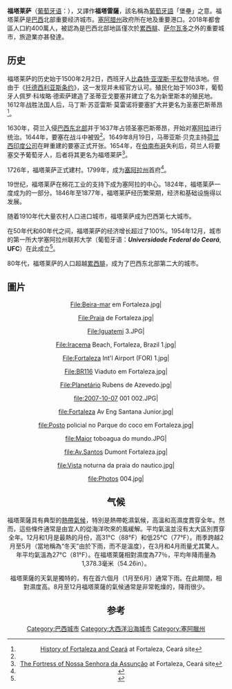 {{noteTA
|G1=地名
}}
{{Infobox settlement
|name        = 福塔莱萨
|native_name = Fortaleza
|settlement_type        = 城市
|official_name          = 福塔莱萨市
|image_skyline          = Praia_do_Mucuripe.jpg
|imagesize              = 250px
|image_caption          = 福塔莱萨的穆库里皮泳滩
|nickname               = ''Fortal''
|motto                  = "Fortitudine"
|image_flag             = Bandeira Fortaleza Ceara Brasil.svg
|image_seal             = Brasao Fortaleza Ceara Brasil.svg
|image_map              = Ceara_Municip_Fortaleza.svg
|mapsize                = 250px
|image_map1             = Brazil State Ceara.svg
|map_caption            = 在[[塞阿臘州|塞阿臘州]]的位置
|coordinates            = {{coord|3|43|6|S|38|32|34|W|region:BR|display=inline,title}}
|subdivision_type       = 國家
|subdivision_type1      = 地區
|subdivision_type2      = 州
|subdivision_name       = {{flag|Brazil}}
|subdivision_name1      = [[巴西东北部|东北部]]
|subdivision_name2      = [[File:Bandeira_do_Ceará.svg|border]] [[塞阿腊州|塞阿腊州]]
|leader_title           = 市长
|leader_name            = 
|established_title      = 成立
|established_date       = 1726年4月13日
| total_type            = 市轄區
| area_total_km2        = 314.93
| area_total_sq_mi =
| area_metro_km2        = 7,440
| elevation_m           = 21
| elevation_ft          = 
| population_total         = 2,643,247
| population_as_of         = 2018年
| population_density_km2   = 8393
| population_metro         = 4,074,730
| population_density_metro_km2 = 548
|population_rank = 全國第5
|timezone               = [[Time_in_Brazil|BST]]
|utc_offset             = -3
|timezone_DST           = 
|utc_offset_DST         = 
|blank_name             = [[Human_Development_Index|HDI]]
|blank_info             = 0.786 – 中（2000年）
|website                = [http://www.fortaleza.ce.gov.br Fortaleza, Ceará]
}}

'''福塔莱萨'''（[[葡萄牙语|葡萄牙语]]：{{lang|pt|Fortaleza}}），又譯作'''福塔雷薩'''，該名稱為[[葡萄牙語|葡萄牙語]]「堡壘」之意。福塔莱萨是[[巴西|巴西]]北部重要经济城市。[[塞阿腊州|塞阿腊州]]政府所在地及重要港口。2018年都會區人口約400萬人，被認為是巴西北部地區僅次於[[累西腓|累西腓]]、[[萨尔瓦多_(巴西)|萨尔瓦多]]之外的重要城市，旅遊業亦甚發達。

==历史==
福塔莱萨的历史始于1500年2月2日，西班牙人[[比森特·亚涅斯·平松|比森特·亚涅斯·平松]]登陆该地。但由于《[[托德西利亚斯条约|托德西利亚斯条约]]》，这一发现并未經官方认可。殖民化始于1603年，葡萄牙人佩罗·科埃略·德索萨建造了圣蒂亚戈要塞并建立了名为新里斯本的殖民地。1612年战胜法国人后，马丁斯·苏亚雷斯·莫雷诺将要塞扩大并更名为圣塞巴斯蒂昂<ref name=visit>[http://www.visitfortaleza.com/ceara/history.html History of Fortaleza and Ceará] {{Wayback|url=http://www.visitfortaleza.com/ceara/history.html |date=20140714120857 }} at Fortaleza, Ceará site</ref>。

1630年，荷兰入侵[[巴西东北部|巴西东北部]]并于1637年占领圣塞巴斯蒂昂，开始对[[塞阿拉|塞阿拉]]进行统治。1644年，要塞在战斗中被毁<ref name=visit/>。1649年8月19日，马蒂亚斯·贝克主持[[荷兰西印度公司|荷兰西印度公司]]在{{link-pt|帕热乌河|Rio Pajeú}}畔重建的要塞正式开张。1654年，在[[伯南布哥|伯南布哥]]失利后，荷兰人将要塞交予葡萄牙人，后者将其更名为福塔莱萨<ref>[http://www.visitfortaleza.com/travel/fort-nossa-senhora-assuncao.html The Fortress of Nossa Senhora da Assunção] {{Wayback|url=http://www.visitfortaleza.com/travel/fort-nossa-senhora-assuncao.html |date=20140609163844 }} at Fortaleza, Ceará site</ref>。

1726年，福塔莱萨正式建村。1799年，成为[[塞阿拉州|塞阿拉州]]首府<ref>{{cite web|url=http://www.fifa.com/worldcup/destination/cities/city=11693/profile-detail.html|title=Fortaleza|work=2014 FIFA World Cup Brazil|publisher=FIFA|accessdate=14 May 2014|archive-date=2015-01-08|archive-url=https://web.archive.org/web/20150108085451/http://www.fifa.com/worldcup/destination/cities/city=11693/profile-detail.html|dead-url=yes}}</ref>。

19世纪，福塔莱萨在棉花工业的支持下成为塞阿拉的中心。1824年，福塔莱萨一度成为{{link-en|赤道聯邦|Confederation of the Equator}}的一部分。1846年至1877年，福塔莱萨经历繁荣期，经济和基础设施得以发展。

随着1910年代大量农村人口进口城市，福塔莱萨成为巴西第七大城市。

在50年代和60年代之间，福塔莱萨的经济增长超过了100%。1954年12月，城市的第一所大学塞阿拉州联邦大学（葡萄牙语：'''''Universidade Federal do Ceará''''', '''UFC'''）在此成立<ref>{{Cite web|title=Universidade Federal do Ceará (UFC)|url=https://www.topuniversities.com/universities/universidade-federal-do-ceara-ufc/undergrad|access-date=2021-08-10|work=Top Universities|language=en|archive-date=2021-08-10|archive-url=https://web.archive.org/web/20210810163405/https://www.topuniversities.com/universities/universidade-federal-do-ceara-ufc/undergrad|dead-url=no}}</ref>。

80年代，福塔莱萨的人口超越[[累西腓|累西腓]]，成为了巴西东北部第二大的城市。

== 圖片 ==
<center>
<gallery>
File:Beira-mar em Fortaleza.jpg|<center>
File:Praia de Fortaleza.jpg|<center>
File:Iguatemi 3.JPG|<center>
File:Iracema Beach, Fortaleza, Brazil 1.jpg|<center>
File:Fortaleza Int'l Airport (FOR) 1.jpg|<center>
File:BR116 Viaduto em Fortaleza.jpg|<center>
File:Planetário Rubens de Azevedo.jpg|<center>

file:2007-10-07 001 002.JPG|<center>
file:Fortaleza Av Eng Santana Junior.jpg|<center>
file:Posto policial no Parque do coco em Fortaleza.jpg|<center>
file:Maior toboagua do mundo.JPG|<center>
file:Av.Santos Dumont Fortaleza.jpg|<center>
file:Vista noturna da praia do nautico.jpg|<center>
file:Photos 004.jpg|<center>
</gallery>
</center>

== 气候 ==
福塔萊薩具有典型的[[熱帶氣候|熱帶氣候]]，特別是熱帶乾濕氣候，高溫和高濕度貫穿全年。然而，這些條件通常是由宜人的從海洋吹來的風緩解。平均氣溫並沒有太大區別貫穿全年。12月和1月是最熱的月份，高31°C（88°F）和低25°C（77°F）。雨季跨越2月至5月（當地稱為“冬天”由於下雨，而不是溫度），在3月和4月雨量尤其驚人。年平均氣溫為27°C（81°F）。在福塔萊薩相對濕度為77％，平均年降雨量為1,378.3毫米（54.26in）。

福塔萊薩的天氣是獨特的，有在首六個月（1月至6月）通常下雨。在此期間，相對濕度高。8月至12月福塔萊薩的氣候通常是非常乾燥的，降雨很少。

{{Weather box|location = 福塔莱萨
|metric first = yes
|single line = yes
|temperature colour = pastel
|Jan record high C = 38
|Feb record high C = 37
|Mar record high C = 37
|Apr record high C = 37
|May record high C = 37
|Jun record high C = 37
|Jul record high C = 37
|Aug record high C = 37
|Sep record high C = 37
|Oct record high C = 37
|Nov record high C = 37
|Dec record high C = 37
|year record high C = 38
|Jan high C = 30.5
|Feb high C = 30.1
|Mar high C = 29.7
|Apr high C = 29.7
|May high C = 29.1
|Jun high C = 29.6
|Jul high C = 29.5
|Aug high C = 29.1
|Sep high C = 29.2
|Oct high C = 30.5
|Nov high C = 30.7
|Dec high C = 30.7
|Jan mean C = 27.6
|Feb mean C = 26.7
|Mar mean C = 26.8
|Apr mean C = 26.6
|May mean C = 26.3
|Jun mean C = 25.9
|Jul mean C = 25.7
|Aug mean C = 25.9
|Sep mean C = 26.3
|Oct mean C = 27.5
|Nov mean C = 27.6
|Dec mean C = 27.7
|Jan low C = 24.7
|Feb low C = 23.2
|Mar low C = 23.8
|Apr low C = 23.4
|May low C = 23.4
|Jun low C = 22.1
|Jul low C = 21.8
|Aug low C = 22.6
|Sep low C = 23.4
|Oct low C = 24.5
|Nov low C = 24.4
|Dec low C = 24.6
|year low C = 
|Jan record low C = 21
|Feb record low C = 13
|Mar record low C = 16
|Apr record low C = 15
|May record low C = 20
|Jun record low C = 17
|Jul record low C = 17
|Aug record low C = 17
|Sep record low C = 18
|Oct record low C = 20
|Nov record low C = 20
|Dec record low C = 20
|year record low C = 13
|precipitation colour = green
|Jan precipitation mm = 129.6
|Feb precipitation mm = 215.6
|Mar precipitation mm = 338.6
|Apr precipitation mm = 348.1
|May precipitation mm = 226.1
|Jun precipitation mm = 160.1
|Jul precipitation mm = 91.4
|Aug precipitation mm = 31.2
|Sep precipitation mm = 22.8
|Oct precipitation mm = 15.6
|Nov precipitation mm = 13.4
|Dec precipitation mm = 49.8
|year precipitation mm = 
|Jan humidity = 78
|Feb humidity = 80
|Mar humidity = 83
|Apr humidity = 83
|May humidity = 82
|Jun humidity = 80
|Jul humidity = 78
|Aug humidity = 75
|Sep humidity = 74
|Oct humidity = 73
|Nov humidity = 73
|Dec humidity = 78
|year humidity = 
|unit precipitation days= 0.1 mm
|Jan precipitation days = 14
|Feb precipitation days = 18
|Mar precipitation days = 23
|Apr precipitation days = 22
|May precipitation days = 22
|Jun precipitation days = 16
|Jul precipitation days = 13
|Aug precipitation days = 8
|Sep precipitation days = 9
|Oct precipitation days = 6
|Nov precipitation days = 7
|Dec precipitation days = 9
|Jan sun = 217.0
|Feb sun = 178.0
|Mar sun = 148.8
|Apr sun = 153.0
|May sun = 207.7
|Jun sun = 240.0
|Jul sun = 263.5
|Aug sun = 167.4
|Sep sun = 282.0
|Oct sun = 297.6
|Nov sun = 282.0
|Dec sun = 257.3
|source 1 = World Meteorological Organization.<ref name="WMO">[http://worldweather.wmo.int/136/c01068.htm Climate Information for Fortaleza] {{Wayback|url=http://worldweather.wmo.int/136/c01068.htm |date=20210318193204 }}, World Weather Information Service, accessed 07 August 2012.</ref>, Hong Kong Observatory (sun only 1961-1990) <ref name="HKO">[http://www.weather.gov.hk/wxinfo/climat/world/eng/s_america/brazil/fortaleza_e.htm Climatological Information for Fortaleza, Brazil] {{Wayback|url=http://www.weather.gov.hk/wxinfo/climat/world/eng/s_america/brazil/fortaleza_e.htm |date=20141118051143 }}, Hong Kong Observatory, accessed 07 August 2012.</ref>
|source 2 = Weatherbase (record highs and lows, humidity)<ref name="Weatherbase">{{cite web
  |url=http://www.weatherbase.com/weather/weather.php3?s=89328&refer=&units=metric
  |title=Weatherbase: Historical Weather for Fortaleza
  |accessdate=2012-08-07
  |archive-date=2021-03-18
  |archive-url=https://web.archive.org/web/20210318193149/http://www.weatherbase.com/weather/weather.php3?s=89328&refer=&units=metric
  |dead-url=no
  }}</ref>
|date=August 2010
}}

== 参考 ==
{{Commons+cat|Fortaleza}}
<references/>

{{Authority control}}
{{DEFAULTSORT:Fortaleza}}
[[Category:巴西城市|Category:巴西城市]]
[[Category:大西洋沿海城市|Category:大西洋沿海城市]]
[[Category:塞阿臘州|Category:塞阿臘州]]